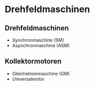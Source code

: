 # Drehfeldmaschinen




::: callout-note
## Drehfeldmaschinen

-   Synchronmaschine (SM)
-   Asynchronmaschine (ASM)
:::



::: callout-note
## Kollektormotoren

-   Gleichstrommaschine (GM)
-   Universalmotor
:::
